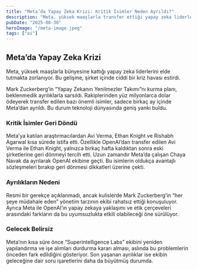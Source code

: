 ```yaml
---
title: "Meta’da Yapay Zeka Krizi: Kritik İsimler Neden Ayrıldı?"
description: "Meta, yüksek maaşlarla transfer ettiği yapay zeka liderlerini elde tutmakta zorlanıyor. Son ayrılıklar, şirketin AI vizyonunu ve geleceğini sorgulatıyor."
pubDate: "2025-08-30"
heroImage: "/meta-image.jpeg"
tags: ["ai"]
---
```


## Meta’da Yapay Zeka Krizi

Meta, yüksek maaşlarla bünyesine kattığı yapay zeka liderlerini elde tutmakta zorlanıyor. Bu gelişme, şirket içinde ciddi bir kriz havası estirdi.

Mark Zuckerberg’in “Yapay Zekanın Yenilmezler Takımı”nı kurma planı, beklenmedik ayrılıklarla sarsıldı. Rakiplerinden yüz milyonlarca dolar ödeyerek transfer edilen bazı önemli isimler, sadece birkaç ay içinde Meta’dan ayrıldı. Bu durum teknoloji dünyasında geniş yankı buldu.

### Kritik İsimler Geri Döndü

Meta’ya katılan araştırmacılardan Avi Verma, Ethan Knight ve Rishabh Agarwal kısa sürede istifa etti. Özellikle OpenAI’dan transfer edilen Avi Verma ile Ethan Knight, yalnızca birkaç hafta kaldıktan sonra eski şirketlerine geri dönmeyi tercih etti. Uzun zamandır Meta’da çalışan Chaya Navak da ayrılarak OpenAI ekibine geçti. Bu isimlerin oldukça avantajlı sözleşmeleri bırakıp geri dönmesi dikkatleri üzerine çekti.

### Ayrılıkların Nedeni

Resmi bir gerekçe açıklanmadı, ancak kulislerde Mark Zuckerberg’in “her şeye müdahale eden” yönetim tarzının ekibi rahatsız ettiği konuşuluyor. Ayrıca Meta ile OpenAI’ın yapay zekaya yaklaşımı ve etik çerçeveleri arasındaki farkların da bu uyumsuzlukta etkili olabileceği öne sürülüyor.

### Gelecek Belirsiz

Meta’nın kısa süre önce “Superintelligence Labs” ekibini yeniden yapılandırma ve işe alımları durdurma kararı alması, aslında bu problemlerin önceden fark edildiğini gösteriyor. Son yaşanan ayrılıklar ise ekibin geleceğine dair soru işaretlerini daha da büyütmüş durumda.
